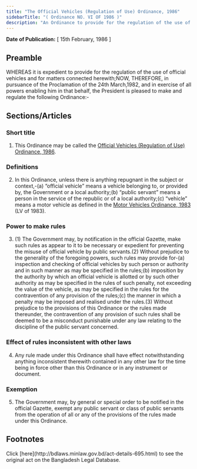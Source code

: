 ```yaml
---
title: "The Official Vehicles (Regulation of Use) Ordinance, 1986"
sidebarTitle: "( Ordinance NO. VI OF 1986 )"
description: "An Ordinance to provide for the regulation of the use of official vehicles."
---
```


**Date of Publication:** [ 15th February, 1986 ]

## Preamble

WHEREAS it is expedient to provide for the regulation of the use of official vehicles and for matters connected herewith;NOW, THEREFORE, in pursuance of the Proclamation of the 24th March,1982, and in exercise of all powers enabling him in that behalf, the President is pleased to make and regulate the following Ordinance:-

## Sections/Articles

### Short title

1. This Ordinance may be called the [Official Vehicles (Regulation of Use) Ordinance, 1986](/act-695.html "Official Vehicles (Regulation of Use) Ordinance, 1986").

### Definitions

2. In this Ordinance, unless there is anything repugnant in the subject or context,-(a) “official vehicle” means a vehicle belonging to, or provided by, the Government or a local authority;(b) “public servant” means a person in the service of the republic or of a local authority;(c) “vehicle” means a motor vehicle as defined in the [Motor Vehicles Ordinance, 1983](/act-654.html "Motor Vehicles Ordinance, 1983") (LV of 1983).

### Power to make rules

3. (1) The Government may, by notification in the official Gazette, make such rules as appear to it to be necessary or expedient for preventing the misuse of official vehicle by public servants.(2) Without prejudice to the generality of the foregoing powers, such rules may provide for-(a) inspection and checking of official vehicles by such person or authority and in such manner as may be specified in the rules;(b) imposition by the authority by which an official vehicle is allotted or by such other authority as may be specified in the rules of such penalty, not exceeding the value of the vehicle, as may be specified in the rules for the contravention of any provision of the rules;(c) the manner in which a penalty may be imposed and realised under the rules.(3) Without prejudice to the provisions of this Ordinance or the rules made thereunder, the contravention of any provision of such rules shall be deemed to be a misconduct punishable under any law relating to the discipline of the public servant concerned.

### Effect of rules inconsistent with other laws

4. Any rule made under this Ordinance shall have effect notwithstanding anything inconsistent therewith contained in any other law for the time being in force other than this Ordinance or in any instrument or document.

### Exemption

5. The Government may, by general or special order to be notified in the official Gazette, exempt any public servant or class of public servants from the operation of all or any of the provisions of the rules made under this Ordinance.

## Footnotes

<Note>
  Click [here](http://bdlaws.minlaw.gov.bd/act-details-695.html) to see the original act on the Bangladesh Legal Database.
</Note>
